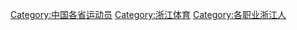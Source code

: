 [[Category:中国各省运动员|Category:中国各省运动员]]
[[Category:浙江体育|Category:浙江体育]]
[[Category:各职业浙江人|Category:各职业浙江人]]
